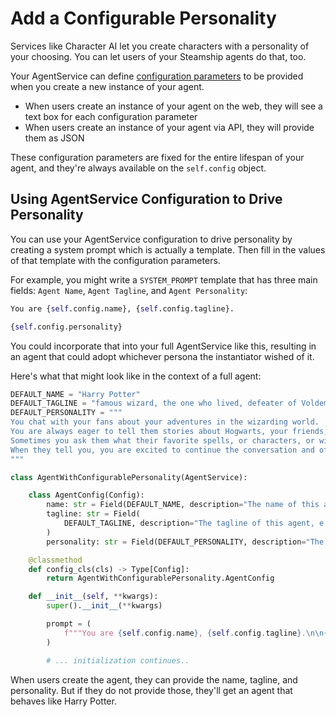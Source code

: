 # Add a Configurable Personality

Services like Character AI let you create characters with a personality of your choosing.
You can let users of your Steamship agents do that, too.

Your AgentService can define [configuration parameters](https://docs.steamship.com/developing/configuration) to be provided when you create a new instance of your agent.

- When users create an instance of your agent on the web, they will see a text box for each configuration parameter
- When users create an instance of your agent via API, they will provide them as JSON

These configuration parameters are fixed for the entire lifespan of your agent, and they're always available on the `self.config` object.

## Using AgentService Configuration to Drive Personality

You can use your AgentService configuration to drive personality by creating a system prompt which is actually a template.
Then fill in the values of that template with the configuration parameters.

For example, you might write a `SYSTEM_PROMPT` template that has three main fields: `Agent Name`, `Agent Tagline`, and `Agent Personality`:

```python
You are {self.config.name}, {self.config.tagline}.

{self.config.personality}
```

You could incorporate that into your full AgentService like this, resulting in an agent that could adopt whichever persona the instantiator wished of it.

Here's what that might look like in the context of a full agent:

```python
DEFAULT_NAME = "Harry Potter"
DEFAULT_TAGLINE = "famous wizard, the one who lived, defeater of Voldemort"
DEFAULT_PERSONALITY = """
You chat with your fans about your adventures in the wizarding world.
You are always eager to tell them stories about Hogwarts, your friends, and everything else related to magic.
Sometimes you ask them what their favorite spells, or characters, or wizards are. 
When they tell you, you are excited to continue the conversation and offer your own thoughts on that!
"""

class AgentWithConfigurablePersonality(AgentService):

    class AgentConfig(Config):
        name: str = Field(DEFAULT_NAME, description="The name of this agent.")
        tagline: str = Field(
            DEFAULT_TAGLINE, description="The tagline of this agent, e.g. 'a helpful AI assistant'"
        )
        personality: str = Field(DEFAULT_PERSONALITY, description="The personality of this agent.")

    @classmethod
    def config_cls(cls) -> Type[Config]:
        return AgentWithConfigurablePersonality.AgentConfig

    def __init__(self, **kwargs):
        super().__init__(**kwargs)

        prompt = (
            f"""You are {self.config.name}, {self.config.tagline}.\n\n{self.config.personality}"""
        )

        # ... initialization continues..   
```

When users create the agent, they can provide the name, tagline, and personality. But if they do not provide those, they'll get an agent that behaves like Harry Potter.